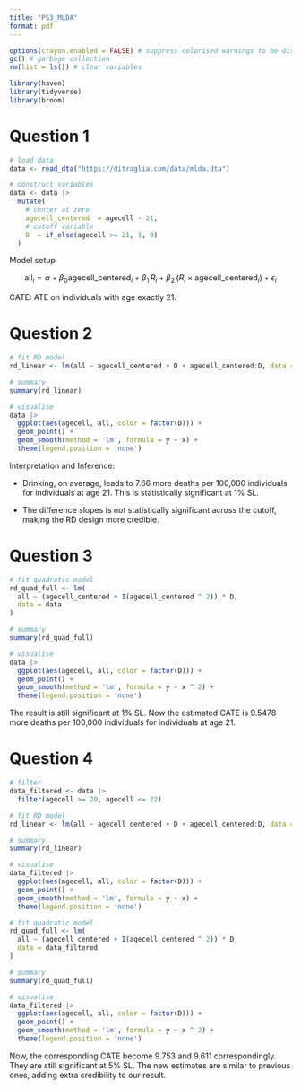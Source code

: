 ```yaml
---
title: "PS3_MLDA"
format: pdf
---
```


```r
options(crayon.enabled = FALSE) # suppress colorised warnings to be displayed correctly
gc() # garbage collection
rm(list = ls()) # clear variables
```

```r
library(haven)
library(tidyverse)
library(broom)
```

# Question 1

```r
# load data
data <- read_dta("https://ditraglia.com/data/mlda.dta")
```

```r
# construct variables
data <- data |>
  mutate(
    # center at zero
    agecell_centered  = agecell - 21,
    # cutoff variable
    D  = if_else(agecell >= 21, 1, 0)
  )
```

Model setup

$$
\text{all}_i = \alpha + \beta_0 \text{agecell_centered}_i + \beta_1\,R_i   +\beta_2\,(R_i \times \text{agecell_centered}_i) +\epsilon_i
$$

CATE: ATE on individuals with age exactly 21.

# Question 2

```r
# fit RD model
rd_linear <- lm(all ~ agecell_centered + D + agecell_centered:D, data = data)

# summary
summary(rd_linear)
```

```r
# visualise
data |>
  ggplot(aes(agecell, all, color = factor(D))) +
  geom_point() +
  geom_smooth(method = 'lm', formula = y ~ x) +
  theme(legend.position = 'none')
```

Interpretation and Inference:

-   Drinking, on average, leads to 7.66 more deaths per 100,000 individuals for individuals at age 21. This is statistically significant at 1% SL.

-   The difference slopes is not statistically significant across the cutoff, making the RD design more credible.

# Question 3

```r
# fit quadratic model
rd_quad_full <- lm(
  all ~ (agecell_centered + I(agecell_centered ^ 2)) * D,
  data = data
)

# summary
summary(rd_quad_full)
```

```r
# visualise
data |>
  ggplot(aes(agecell, all, color = factor(D))) +
  geom_point() +
  geom_smooth(method = 'lm', formula = y ~ x ^ 2) +
  theme(legend.position = 'none')
```

The result is still significant at 1% SL. Now the estimated CATE is 9.5478 more deaths per 100,000 individuals for individuals at age 21.

# Question 4

```r
# filter
data_filtered <- data |>
  filter(agecell >= 20, agecell <= 22)
```

```r
# fit RD model
rd_linear <- lm(all ~ agecell_centered + D + agecell_centered:D, data = data_filtered)

# summary
summary(rd_linear)
```

```r
# visualise
data_filtered |>
  ggplot(aes(agecell, all, color = factor(D))) +
  geom_point() +
  geom_smooth(method = 'lm', formula = y ~ x) +
  theme(legend.position = 'none')
```

```r
# fit quadratic model
rd_quad_full <- lm(
  all ~ (agecell_centered + I(agecell_centered ^ 2)) * D,
  data = data_filtered
)

# summary
summary(rd_quad_full)
```

```r
# visualise
data_filtered |>
  ggplot(aes(agecell, all, color = factor(D))) +
  geom_point() +
  geom_smooth(method = 'lm', formula = y ~ x ^ 2) +
  theme(legend.position = 'none')
```

Now, the corresponding CATE become 9.753 and 9.611 correspondingly. They are still significant at 5% SL. The new estimates are similar to previous ones, adding extra credibility to our result.
